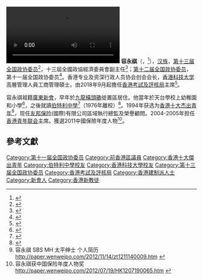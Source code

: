 [[File:2021年4月3日_容永祺：“爱国者治港”不等于没有不同声音.webm|2021年4月3日 容永祺：“爱国者治港”不等于没有不同声音]]
'''容永祺'''{{SBSHK}}{{MH}}{{JP}}（{{lang-en|Samuel Yung}}，{{bd|1958年|8月|}}<ref>{{cite news | title=政情：今日你上鏡：容永祺登六 「問誰領風騷」 | url=https://orientaldaily.on.cc/cnt/news/20180812/00176_076.html | page= | publisher=東方日報 | date=2018-08-12 | accessdate=2021-01-14 | quote= | archive-date=2021-01-17 | archive-url=https://web.archive.org/web/20210117124902/https://orientaldaily.on.cc/cnt/news/20180812/00176_076.html | dead-url=no }}</ref>），[[汉族|汉族]]，[[中国人民政治协商会议第十三届全国委员会委员名单|第十三届全国政协委员]]<ref>{{Cite web|url=http://sports.163.com/18/0126/06/D92BRKK400051C89.html|title=中国人民政治协商会议第十三届全国委员会委员名单|accessdate=2018-01-26|last=|work=网易|archive-url=https://web.archive.org/web/20180127143232/http://sports.163.com/18/0126/06/D92BRKK400051C89.html|archive-date=2018-01-27|dead-url=yes}}</ref>，十三屆全國政協經濟委員會副主任<ref>{{cite web|url=http://www.cppcc.gov.cn/zxww/2018/03/16/ARTI1521209594796860.shtml|title=中国人民政治协商会议第十三届全国委员会各专门委员会主任、副主任名单|work=中國人民政治協商會議全國委員會|date=2018-03-16|accessdate=2020-07-17|archive-date=2018-08-02|archive-url=https://web.archive.org/web/20180802131216/http://www.cppcc.gov.cn/zxww/2018/03/16/ARTI1521209594796860.shtml|dead-url=no}}</ref>；[[第十二届全国政协委员|第十二届全国政协委员]]，第十一届全国政协委员<ref>{{cite news|title=第十一届全国政协委员名单|url=http://www.indaa.com.cn/zt/2009qglh/zxzs/200903/t20090303_127573.html|accessdate=2013-04-09|newspaper=新华社北京1月25日电 中国人民政治协商会议第十一届全国委员会委员名单(共2237人，2008年1月25日政协第十届全国委员会常务委员会第二十次会议通过)|date=2008年1月25日|deadurl=yes|archiveurl=https://web.archive.org/web/20130928014403/http://www.indaa.com.cn/zt/2009qglh/zxzs/200903/t20090303_127573.html|archivedate=2013年9月28日|df=}}</ref>。香港专业及资深行政人员协会创会会长，[[香港科技大学|香港科技大学]]高層管理人員工商管理碩士。由2018年9月起擔任[[香港考試及評核局|香港考試及評核局]]主席<ref>{{Cite web|url=http://www.hkeaa.edu.hk/DocLibrary/Media/PR/Press_20180824_chi.pdf|title=歡迎政府委任考評局主席及委員|accessdate=|author=|date=2018-08-24|publisher=香港考試及評核局|archive-date=2018-08-24|archive-url=https://web.archive.org/web/20180824183149/http://www.hkeaa.edu.hk/DocLibrary/Media/PR/Press_20180824_chi.pdf|dead-url=no}}</ref>。

容永祺祖籍[[廣東|廣東]][[新會|新會]]，早年於[[九龍|九龍]][[橫頭磡|橫頭磡]]徙置區居住。他當年於天台學校上幼稚園和小學<ref>{{web reference|URL=https://www.hsmc.edu.hk/old/images/AboutHSMC/President/docs/simonho_cv/News_clippings/2015/news_20150924_SingTao.txt|title=容永祺：積極向上凡事可能 裝備自己把握未來|work=星島日報|year=2015年|date=9月24日|accessdate=2018-10-17|archive-date=2018-10-17|archive-url=https://web.archive.org/web/20181017203052/https://www.hsmc.edu.hk/old/images/AboutHSMC/President/docs/simonho_cv/News_clippings/2015/news_20150924_SingTao.txt|dead-url=no}}</ref>，之後就讀[[伯特利中學|伯特利中學]]<ref name="伯特利中學">{{Cite web |url=http://www.bethel.edu.hk/pdf/35.pdf |title=伯特利中學校訊 第35期，2016年2月21日 |access-date=2018年10月17日 |archive-url=https://web.archive.org/web/20181017163240/http://www.bethel.edu.hk/pdf/35.pdf |archive-date=2018年10月17日 |dead-url=yes }}</ref>（1976年離校）<ref name="伯特利中學12">{{Cite web |url=http://www.bethel.edu.hk/pdf/07.pdf |title=伯特利中學校訊 第7期，2001年2月18日 |access-date=2018年10月19日 |archive-url=https://web.archive.org/web/20181019164231/http://www.bethel.edu.hk/pdf/07.pdf |archive-date=2018年10月19日 |dead-url=yes }}</ref>。1994年获选为[[香港十大杰出青年|香港十大杰出青年]]<ref>容永祺 SBS MH 太平绅士 个人简历 http://paper.wenweipo.com/2012/11/14/zt1211140009.htm {{Wayback|url=http://paper.wenweipo.com/2012/11/14/zt1211140009.htm |date=20140314210720 }}</ref>，现任[[友邦保险|友邦保险]](國際)有限公司區域執行總監及榮譽顧問。2004-2005年担任[[香港青年联会|香港青年联会]]主席。獲選2011中國保險年度人物<ref>容永祺获中国保险年度人物奖 http://paper.wenweipo.com/2012/07/19/HK1207190065.htm {{Wayback|url=http://paper.wenweipo.com/2012/07/19/HK1207190065.htm |date=20120723065146 }}</ref>。

==參考文獻==
{{reflist}}

[[Category:第十一届全国政协委员|Category:第十一届全国政协委员]]
[[Category:前香港區議員|Category:前香港區議員]]
[[Category:香港十大傑出青年|Category:香港十大傑出青年]]
[[Category:伯特利中學校友|Category:伯特利中學校友]]
[[Category:香港科技大學校友|Category:香港科技大學校友]]
[[Category:第十三届全国政协委员|Category:第十三届全国政协委员]]
[[Category:香港考試及評核局|Category:香港考試及評核局]]
[[Category:香港建制派人士|Category:香港建制派人士]]
[[Category:新會人|Category:新會人]]
[[Category:香港新教徒|Category:香港新教徒]]